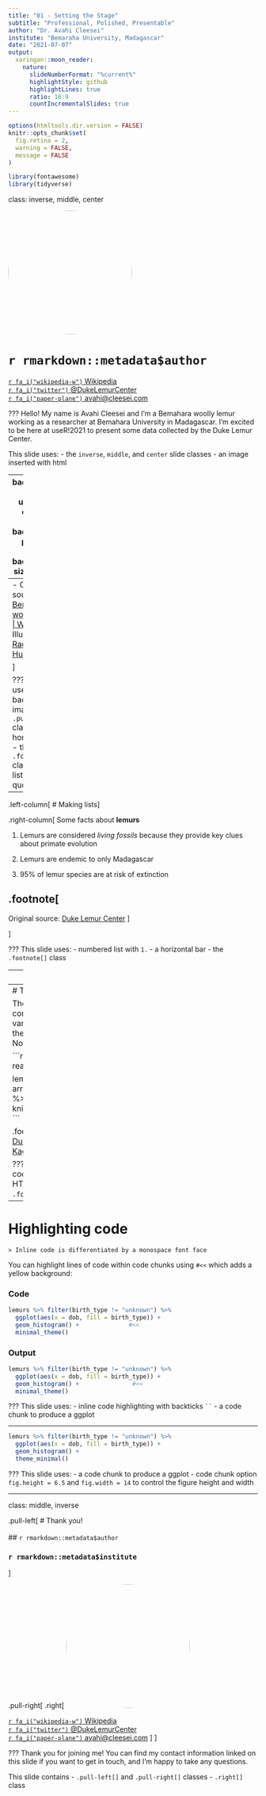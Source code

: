 ```yaml
---
title: "01 - Setting the Stage"
subtitle: "Professional, Polished, Presentable"
author: "Dr. Avahi Cleesei"
institute: "Bemaraha University, Madagascar"
date: "2021-07-07"
output:
  xaringan::moon_reader:
    nature:
      slideNumberFormat: "%current%"
      highlightStyle: github
      highlightLines: true
      ratio: 16:9
      countIncrementalSlides: true
---
```


```r
options(htmltools.dir.version = FALSE)
knitr::opts_chunk$set(
  fig.retina = 2,
  warning = FALSE,
  message = FALSE
)

library(fontawesome)
library(tidyverse)
```

class: inverse, middle, center

<img style="border-radius: 50%;" 
src="avahi-cleesei-01.jpg"
alt=""
width="250px"
/>

# `r rmarkdown::metadata$author` 

[`r fa_i("wikipedia-w")` Wikipedia](https://en.wikipedia.org/wiki/Bemaraha_woolly_lemur)<br/>
[`r fa_i("twitter")` @DukeLemurCenter](https://twitter.com/DukeLemurCenter)<br/>
[`r fa_i("paper-plane")` avahi@cleesei.com](mailto:avahi@cleesei.com)<br>

???
Hello! My name is Avahi Cleesei and I'm a Bemahara woolly lemur working as a researcher at Bemahara University in Madagascar. I'm excited to be here at useR!2021 to present some data collected by the Duke Lemur Center.

This slide uses:
- the `inverse`, `middle`, and `center` slide classes
- an image inserted with html

---
background-image: url(avahi-cleesei-02.jpg)
background-position: right
background-size: contain

.pull-left[
# The Avahi cleesei lemur

> A species of woolly lemur native to western Madagascar, named after [actor-comedian] John Cleese...mainly because of Cleese's fondness for lemurs...and his efforts at protecting and preserving them.

> This diurnal animal...has brown skin with white regions on the rear and inside of the thighs and has a short damp nose, large plate eyes, and ears which hardly stand out from the skin.


.footnote[
---
- Original source: [Bemahara woolly lemur | Wikipedia](https://en.wikipedia.org/wiki/Bemaraha_woolly_lemur)
- Illustration by [Rachel Hudson](https://lemur.duke.edu/100-lemurs/)
] <!--end of footnote-->

] <!--end of pull left -->

???
This slide uses:
- a background image
- the `.pull-left[]` class
- a horizontal bar
- the `.footnote[]` class
- bullet list with `*`
- quotes with `>`
---

.left-column[
# Making lists
] <!--end of left column -->

.right-column[
Some facts about **lemurs**

1. Lemurs are considered _living fossils_ because they provide key clues about primate evolution

2. Lemurs are endemic to only Madagascar

3. 95% of lemur species are at risk of extinction


.footnote[
----
Original source: [Duke Lemur Center](https://lemur.duke.edu/protect/overview-madagascar-conservation-programs/)
] <!--end of footnote-->

] <!--end of right column -->

???
This slide uses:
- numbered list with `1.`
- a horizontal bar
- the `.footnote[]` class

---
# Inserting images

.pull-left[

## Lemurs are endemic to only Madagascar

.footnote[Image from [Odyssey Travels](https://www.odyssey-travels.com/site/assets/maps/positive/madagascar.png)] <!--end of footnote -->

] <!--end of pull left-->

.pull-right[

![Illustrated map of Madagascar with the Bemahara National Park highlighted on the Western-Central region of the island](madagascar.png)

] <!--end of pull right -->

???
This slide uses:
- two different heading sizes: `#` and `##`
- an image and accompanying alternative text inserted with `![]()`
- `.pull-left[]` and `.pull-right[]` classes
- the `.footnote[]` class

---
# Tables

The `lemur_data` dataset contains life histories for a variety of lemurs housed at the [Duke Lemur Center](https://lemur.duke.edu/about/history-mission/) in North Carolina, USA.

```r
lemurs <- readRDS("lemurs.rds")

lemurs %>%
  arrange(desc(age_at_wt_y)) %>%
  head(n = 5) %>%
  knitr::kable(format = 'html')
```

.footnote[
Data source: [Duke Lemur Center Data | Kaggle](https://www.kaggle.com/jessemostipak/duke-lemur-center-data)
] <!--end of footnote-->

???
This slide uses:
- an R code chunk to produce the HTML table
- the `.footnote[]` class

---
# Highlighting code

`> Inline code is differentiated by a monospace font face`

You can highlight lines of code within code chunks using `#<<` which adds a yellow background:

### Code

```r
lemurs %>% filter(birth_type != "unknown") %>%
  ggplot(aes(x = dob, fill = birth_type)) +
  geom_histogram() +              #<<
  minimal_theme()
```

### Output

```r
lemurs %>% filter(birth_type != "unknown") %>%
  ggplot(aes(x = dob, fill = birth_type)) +
  geom_histogram() +               #<<
  minimal_theme()
```

???
This slide uses:
- inline code highlighting with backticks ` `` `
- a code chunk to produce a ggplot

---

```r
lemurs %>% filter(birth_type != "unknown") %>%
  ggplot(aes(x = dob, fill = birth_type)) +
  geom_histogram() +
  theme_minimal()
```

???
This slide uses:
- a code chunk to produce a ggplot
- code chunk option `fig.height = 6.5` and `fig.width = 14` to control the figure height and width

---
class: middle, inverse

.pull-left[
# Thank you!
<br><br>
## `r rmarkdown::metadata$author`  

### `r rmarkdown::metadata$institute`
] <!--end of pull left -->

.pull-right[
.right[
<img style="border-radius: 50%;"
src="avahi-cleesei-01.jpg"
alt=""
width="250px" />

[`r fa_i("wikipedia-w")` Wikipedia](https://en.wikipedia.org/wiki/Bemaraha_woolly_lemur)<br/>
[`r fa_i("twitter")` @DukeLemurCenter](https://twitter.com/DukeLemurCenter)<br/>
[`r fa_i("paper-plane")` avahi@cleesei.com](mailto:avahi@cleesei.com)
] <!--end of right -->
] <!--end of pull right -->

???
Thank you for joining me!
You can find my contact information linked on this slide if you want to get in touch, and I'm happy to take any questions.

This slide contains
- `.pull-left[]` and `.pull-right[]` classes
- `.right[]` class
